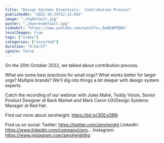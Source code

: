 ```yaml
---
title: "Design Systems Essentials:  Contribution Process"
publishedAt: "2022-10-24T12:15:59Z"
image: "./hqdefault.jpg"
poster: "./maxresdefault.jpg"
videoUrl: "https://www.youtube.com/watch?v=_RwOEAMTB04"
localImages: true
tags: ["video"]
categories: ["unsorted"]
duration: "0:54:57"
ignore: false
---
```

On the 20th October 2022, we talked about contribution process. 

What are some best practices for small orgs? What works better for larger orgs? Multiple brands? We'll dig into things a bit deeper with design system experts.

Catch the recording of our webinar with Jules Mahé, Teddy Voisin, Senior Product Designer at Back Market and Mark Caron UX/Design Systems Manager at Red Hat.

Find out more about zeroheight: https://bit.ly/3DEvORN

Find us on social:
Twitter: https://twitter.com/zeroheight
LinkedIn: https://www.linkedin.com/company/zero...
Instagram: https://www.instagram.com/zeroheighthq

